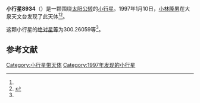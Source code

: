 {{Infobox planet
| bgcolour = #FFFFC0
| name = 8934 Nishimurajun
| symbol = 
| image = 
| caption = 
| discovery = yes
| discovery_ref = 
| discoverer = [[小林隆男|小林隆男]]
| discovery_site = [[大泉天文台|大泉天文台]] 
| discovered = 1997年1月10日
| designations = yes
| mp_name = 
| named_after = 
| alt_names = 1997 AQ12/ 1978 SF1
| mp_category = [[主带小行星|主带小行星]]
| orbit_ref = <ref name="a">[http://ssd.jpl.nasa.gov/sbdb.cgi?sstr=8934 8934 Nishimurajun] {{Wayback|url=http://ssd.jpl.nasa.gov/sbdb.cgi?sstr=8934 |date=20210826053017 }}，小行星數據庫瀏覽器（JPL Small-Body Database Browser）－[[美国国家航空航天局|美国国家航空航天局]]喷气推进实验室</ref>
| epoch = 2456400.5 (2013年4月18日更新)
| aphelion = {{convert|3.5136734|AU|km|3|abbr=on|lk=out}}
| perihelion = {{convert|2.7706738|AU|km|3|abbr=on}}
| semimajor = {{convert|3.1421736|AU|km|3|abbr=on}}
| eccentricity = 0.1182302
| period = 2034.434384 [[日|日]]<br />5.57[[儒略年|儒略年]]
| avg_speed = 
| inclination = 12.52069
| asc_node = 114.92164
| mean_anomaly = 
| arg_peri = 300.26059
| satellites = 
| physical_characteristics = yes
| dimensions = 
| mass = 
| density = 
| surface_grav = 
| escape_velocity = 
| sidereal_day = 
| axial_tilt = 
| pole_ecliptic_lat = 
| pole_ecliptic_lon = 
| albedo = 
| temperatures= 
| temp_name1 = 
| mean_temp_1 = 
| max_temp_1 = 
| temp_name2 = 
| max_temp_2 = 
| spectral_type = 
| abs_magnitude = 300.26059
}}

'''小行星8934'''（{{lang-en|8934 Nishimurajun}}）是一颗围绕[[太阳|太阳]][[公转|公转]]的[[小行星|小行星]]。1997年1月10日，[[小林隆男|小林隆男]]在大泉天文台发现了此天体<ref name="a" /><ref>{{cite news|title=小行星列表|url=http://cfa-www.harvard.edu/iau/lists/NumberedMPs.txt|accessdate=2013-07-08|newspaper=哈佛大学|archive-date=2008-05-17|archive-url=https://web.archive.org/web/20080517010638/http://cfa-www.harvard.edu/iau/lists/NumberedMPs.txt|dead-url=no}}</ref>。

这颗小行星的[[绝对星等|绝对星等]]为300.26059等<ref name="a" />。

==参考文献==
{{reflist}}
{{Minor Planet Number|[[小行星8933|小行星8933]]|[[小行星8935|小行星8935]]}}

{{小天体}}

[[Category:小行星带天体|Category:小行星带天体]]
[[Category:1997年发现的小行星|Category:1997年发现的小行星]]

{{asteroid-stub}}